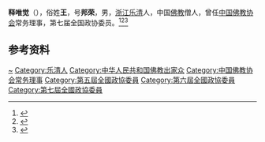 {{not|释惟觉}}

'''释唯觉'''（{{bd|1918年||1990年|}}），俗姓'''王'''，号'''邦荣'''，男，[[浙江|浙江]][[乐清县|乐清]]人，中国[[佛教|佛教]]僧人，曾任[[中国佛教协会|中国佛教协会]]常务理事，第七届全国政协委员。<ref>{{Cite book|title=历届全国政协委员人名辞典|author=|publisher=中国国际广播出版社|year=1996|isbn=9787507813746|location=北京|pages=286}}</ref><ref>{{Cite book|title=中华人民共和国职官志|author=何虎生, 李耀东, 向常福主编|publisher=中国社会出版社|year=2003|isbn=9787800883934|location=北京|pages=}}</ref><ref>{{Cite web|title=唯觉法师|url=http://www.baitasi.net/wz/rw/2011-11-17/106.html|accessdate=2020-12-08|work=河北廊坊永清白塔寺}}</ref>

== 参考资料 ==
{{reflist}}

{{中国人物小作品}}
{{Navboxes 
| title  = 唯觉在[[中国佛教协会|中国佛教协会]]的职务
| list1  =
{{中国佛教协会第四届理事会}}
{{中国佛教协会第五届理事会}}
}}

{{Authority control}}
{{DEFAULTSORT:Shi}}
[[Category:王姓|~]]
[[Category:乐清人|Category:乐清人]]
[[Category:中华人民共和国佛教出家众|Category:中华人民共和国佛教出家众]]
[[Category:中国佛教协会常务理事|Category:中国佛教协会常务理事]]
[[Category:第五屆全國政協委員|Category:第五屆全國政協委員]]
[[Category:第六屆全國政協委員|Category:第六屆全國政協委員]]
[[Category:第七屆全國政協委員|Category:第七屆全國政協委員]]
